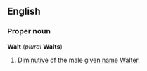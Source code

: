 ==English==
===Proper noun===
'''Walt''' (''plural'' '''Walts''')

#[[Diminutive]] of the male [[given name]] [[Walter]].